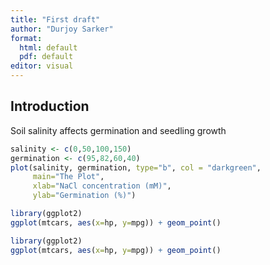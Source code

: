 ```yaml
---
title: "First draft"
author: "Durjoy Sarker"
format:
  html: default
  pdf: default
editor: visual
---
```


## Introduction

Soil salinity affects germination and seedling growth

```r
salinity <- c(0,50,100,150)
germination <- c(95,82,60,40)
plot(salinity, germination, type="b", col = "darkgreen",
     main="The Plot",
     xlab="NaCl concentration (mM)",
     ylab="Germination (%)")
```


```r
library(ggplot2)
ggplot(mtcars, aes(x=hp, y=mpg)) + geom_point()
```

```r
library(ggplot2)
ggplot(mtcars, aes(x=hp, y=mpg)) + geom_point()
```



